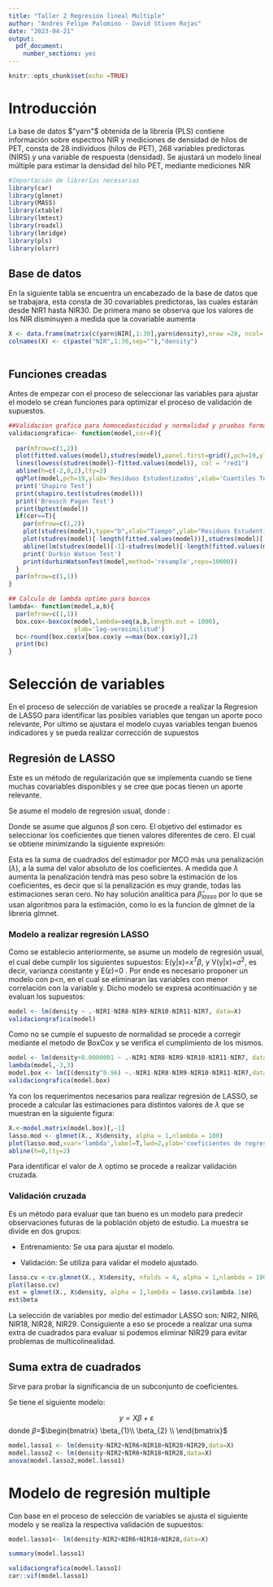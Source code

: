 ```yaml
---
title: "Taller 2 Regresión lineal Multiple"
author: "Andrés Felipe Palomino - David Stiven Rojas"
date: "2023-04-21"
output: 
  pdf_document: 
    number_sections: yes
---
```


```r
knitr::opts_chunk$set(echo =TRUE)
```

# Introducción

La base de datos $"yarn"$ obtenida de la librería (PLS) contiene información sobre espectros NIR y mediciones de densidad de hilos de PET, consta de 28 individuos (hilos de PET), 268 variables predictoras (NIRS) y una variable de respuesta (densidad). Se ajustará un modelo lineal múltiple para estimar la densidad del hilo PET, mediante mediciones NIR

```r
#Importación de librerías necesarias
library(car)
library(glmnet)
library(MASS)
library(xtable)
library(lmtest)
library(readxl)
library(lmridge)
library(pls)
library(olsrr)
```

## Base de datos

En la siguiente tabla se encuentra un encabezado de la base de datos que se trabajara, esta consta de 30 covariables predictoras, las cuales estarán desde NIR1 hasta NIR30. De primera mano se observa que los valores de los NIR disminuyen a medida que la covariable aumenta

```r

X <- data.frame(matrix(c(yarn$NIR[,1:30],yarn$density),nrow =28, ncol= 31))
colnames(X) <- c(paste("NIR",1:30,sep=""),"density")



```

## Funciones creadas

Antes de empezar con el proceso de seleccionar las variables para ajustar el modelo se crean funciones para optimizar el proceso de validación de supuestos.

```r
##Validacion grafica para homocedasticidad y normalidad y pruebas formales
validaciongrafica<- function(model,cor=F){
  
  par(mfrow=c(1,2))
  plot(fitted.values(model),studres(model),panel.first=grid(),pch=19,ylab='Residuos Estudentizados',xlab='Valores ajustados',main='A',col='aquamarine4')
  lines(lowess(studres(model)~fitted.values(model)), col = "red1")
  abline(h=c(-2,0,2),lty=2)
  qqPlot(model,pch=19,ylab='Residuos Estudentizados',xlab='Cuantiles Teóricos',col=carPalette()[1],col.lines=carPalette()[3],main='B')
  print('Shapiro Test')
  print(shapiro.test(studres(model)))
  print('Breusch Pagan Test')
  print(bptest(model))
  if(cor==T){
    par(mfrow=c(1,2))
    plot(studres(model),type="b",xlab="Tiempo",ylab="Residuos Estudentizados",main="A",pch=19,panel.first=grid())
    plot(studres(model)[-length(fitted.values(model))],studres(model)[-1],pch=19,panel.first = grid(),col="turquoise3",xlab=TeX("$Residuos_{t-1}$"),ylab=TeX("$Residuos_{t}$"),main="B")
    abline(lm(studres(model)[-1]~studres(model)[-length(fitted.values(model))]))
    print('Durbin Watson Test')
    print(durbinWatsonTest(model,method='resample',reps=10000))
  }
  par(mfrow=c(1,1))
}

## Calculo de lambda optimo para boxcox
lambda<- function(model,a,b){
  par(mfrow=c(1,1))
  box.cox<-boxcox(model,lambda=seq(a,b,length.out = 1000),
                  ylab='log-verosimilitud')
  bc<-round(box.cox$x[box.cox$y ==max(box.cox$y)],2)
  print(bc)
}

```

# Selección de variables

En el proceso de selección de variables se procede a realizar la Regresion de LASSO para identificar las posibles variables que tengan un aporte poco relevante, Por ultimo se ajustara el modelo cuyas variables tengan buenos indicadores y se pueda realizar corrección de supuestos

## Regresión de LASSO

Este es un método de regularización que se implementa cuando se tiene muchas covariables disponibles y se cree que pocas tienen un aporte relevante.

Se asume el modelo de regresión usual, donde :

```{=tex}
\begin{center}
E(y|x)=$x^T\beta$, y V(y|x)=$\sigma^2$
\end{center}
```
Donde se asume que algunos $\beta$ son cero. El objetivo del estimador es seleccionar los coeficientes que tienen valores diferentes de cero. El cual se obtiene minimizando la siguiente expresión:

```{=tex}
\begin{center}
$S_{lasso}(\beta)=\sum_{i=1}^{n}({y_{i}-x^
T}\beta)^2+\lambda\sum_{j=1}^{p-1}|\beta_{j}|$
\end{center}
```
Esta es la suma de cuadrados del estimador por MCO más una penalización ($\lambda$), a la suma del valor absoluto de los coeficientes. A medida que $\lambda$ aumenta la penalización tendrá mas peso sobre la estimación de los coeficientes, es decir que si la penalización es muy grande, todas las estimaciones seran cero. No hay solución analitica para $\hat{\beta}_{lasso}$ por lo que se usan algoritmos para la estimación, como lo es la funcion de glmnet de la libreria glmnet.

### Modelo a realizar regresión LASSO

Como se establecio anteriormente, se asume un modelo de regresión usual, el cual debe cumplir los siguientes supuestos: E(y\|x)=$x^T\beta$, y V(y\|x)=$\sigma^2$, es decir, varianza constante y E($\varepsilon$)=0 . Por ende es necesario proponer un modelo con p\<n, en el cual se eliminaran las variables con menor correlación con la variable y. Dicho modelo se expresa acontinuación y se evaluan los supuestos:

```r

model <- lm(density ~ .-NIR1-NIR8-NIR9-NIR10-NIR11-NIR7, data=X)
validaciongrafica(model)

```

Como no se cumple el supuesto de normalidad se procede a corregir mediante el metodo de BoxCox y se verifica el cumplimiento de los mismos.

```r
model <- lm(density+0.0000001 ~ .-NIR1-NIR8-NIR9-NIR10-NIR11-NIR7, data=X)
lambda(model,-3,3)
model.box <- lm(I(density^0.96) ~.-NIR1-NIR8-NIR9-NIR10-NIR11-NIR7,data=X)
validaciongrafica(model.box)


```

Ya con los requerimentos necesarios para realizar regresión de LASSO, se procede a calcular las estimaciones para distintos valores de $\lambda$ que se muestran en la siguiente figura:

```r

X.<-model.matrix(model.box)[,-1]
lasso.mod <- glmnet(X., X$density, alpha = 1,nlambda = 100)
plot(lasso.mod,xvar='lambda',label=T,lwd=2,ylab='coeficientes de regresión')
abline(h=0,lty=2)


```

Para identificar el valor de $\lambda$ optimo se procede a realizar validación cruzada.

### Validación cruzada

Es un método para evaluar que tan bueno es un modelo para predecir observaciones futuras de la población objeto de estudio. La muestra se divide en dos grupos:

-   Entrenamiento: Se usa para ajustar el modelo.

-   Validación: Se utiliza para validar el modelo ajustado.



```r

lasso.cv <-cv.glmnet(X., X$density, nfolds = 4, alpha = 1,nlambda = 100)
plot(lasso.cv)
est = glmnet(X., X$density, alpha = 1,lambda = lasso.cv$lambda.1se)
est$beta

```

La selección de variables por medio del estimador LASSO son: NIR2, NIR6, NIR18, NIR28, NIR29. Consiguiente a eso se procede a realizar una suma extra de cuadrados para evaluar si podemos eliminar NIR29 para evitar problemas de multicolinealidad.

## Suma extra de cuadrados

Sirve para probar la significancia de un subconjunto de coeficientes.

Se tiene el siguiente modelo:

$$y = X\beta+\varepsilon$$
donde $\beta$=$\begin{bmatrix}
\beta_{1}\\
\beta_{2} \\
\end{bmatrix}$


```r
model.lasso1 <- lm(density~NIR2+NIR6+NIR18+NIR28+NIR29,data=X)
model.lasso2 <- lm(density~NIR2+NIR6+NIR18+NIR28,data=X)
anova(model.lasso2,model.lasso1)

```

# Modelo de regresión multiple

Con base en el proceso de selección de variables se ajusta el siguiente modelo y se realiza la respectiva validación de supuestos:

```r
model.lasso1<- lm(density~NIR2+NIR6+NIR18+NIR28,data=X)

summary(model.lasso1)
```

```r
validaciongrafica(model.lasso1)
car::vif(model.lasso1)
```







## 


